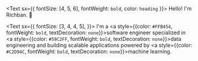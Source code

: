 
<Text sx={{ fontSize: [4, 5, 6], fontWeight: `bold`, color: `heading` }}>
  Hello! I'm Richban. 👋
</Text>

<p></p>

<Text sx={{ fontSize: [3, 4, 4, 5], }}>
I'm a <a style={{color: `#FFB454`, fontWeight: `bold`, textDecoration: `none`}}>software engineer</a> specialized in <a style={{color: `#59C2FF`, fontWeight: `bold`, textDecoration: `none`}}>data engineering</a> and building scalable
applications powered by <a style={{color: `#C2D94C`, fontWeight: `bold`, textDecoration: `none`}}>machine learning.</a>
</Text>

<p></p>
<HeaderExternalLinks />
